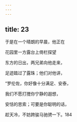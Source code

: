 ```yaml
---
---
---
```

title: 23
---




于是在一个晴朗的早晨，他正在

花园里一方露台上倚栏探望

东方的日出，两兄弟向他走来，

足迹踏过了露珠；他们对他讲，

“罗伦佐，你好像十分满足、安泰，

我们不愿打搅你宁静的遐想，

安恬的思索；可要是你聪明的话，

趁天冷，不妨跨骏马驰骋一下。184
